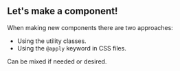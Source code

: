 ## Let's make a component!

When making new components there are two approaches:

- Using the utility classes.
- Using the `@apply` keyword in CSS files.

Can be mixed if needed or desired.
